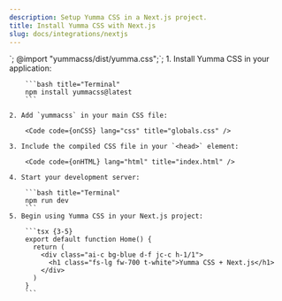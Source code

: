 ```yaml
---
description: Setup Yumma CSS in a Next.js project.
title: Install Yumma CSS with Next.js
slug: docs/integrations/nextjs
---
```



<link rel="stylesheet" href="styles/globals.css">`;
@import "yummacss/dist/yumma.css";`;

<Steps>
    1. Install Yumma CSS in your application:

        ```bash title="Terminal"
        npm install yummacss@latest
        ```

    2. Add `yummacss` in your main CSS file:

        <Code code={onCSS} lang="css" title="globals.css" />

    3. Include the compiled CSS file in your `<head>` element:

        <Code code={onHTML} lang="html" title="index.html" />

    4. Start your development server:

        ```bash title="Terminal"
        npm run dev
        ```
    5. Begin using Yumma CSS in your Next.js project:
    
        ```tsx {3-5}
        export default function Home() {
          return (
            <div class="ai-c bg-blue d-f jc-c h-1/1">
              <h1 class="fs-lg fw-700 t-white">Yumma CSS + Next.js</h1>
            </div>
          )
        }
        ```
</Steps>